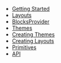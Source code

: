 
- [Getting Started](/docs)
- [Layouts](/docs/layouts)
- [BlocksProvider](/docs/blocks-provider)
- [Themes](/docs/themes)
- [Creating Themes](/docs/creating-themes)
- [Creating Layouts](/docs/creating-layouts)
- [Primitives](/docs/primitives)
- [API](/docs/api)


